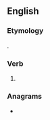 ==English==

===Etymology===
{{suffix|smile|est|lang=en}}.

===Verb===
{{head|en|verb form}}

# {{en-archaic second-person singular of|smile|lang=en}}

===Anagrams===
* {{anagrams|en|mistles|smilets}}